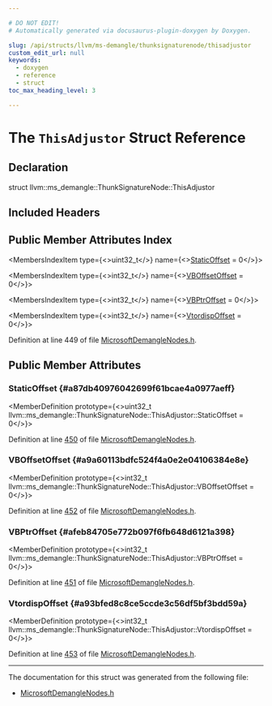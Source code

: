 ```yaml
---

# DO NOT EDIT!
# Automatically generated via docusaurus-plugin-doxygen by Doxygen.

slug: /api/structs/llvm/ms-demangle/thunksignaturenode/thisadjustor
custom_edit_url: null
keywords:
  - doxygen
  - reference
  - struct
toc_max_heading_level: 3

---
```





# The `ThisAdjustor` Struct Reference

<DoxygenPage pluginConfig={pluginConfig}>



## Declaration

<CodeBlock>struct llvm::ms_demangle::ThunkSignatureNode::ThisAdjustor</CodeBlock>

## Included Headers

<IncludesList>
<IncludesListItem
  filePath="llvm/Demangle/MicrosoftDemangleNodes.h"
  permalink="/docs/api/files/include/include/llvm/include/llvm/demangle/microsoftdemanglenodes-h"
  isLocal="true" />
</IncludesList>

## Public Member Attributes Index

<MembersIndex>

<MembersIndexItem
  type={<>uint32&#95;t</>}
  name={<><a href="#a87db40976042699f61bcae4a0977aeff">StaticOffset</a> = 0</>}>
</MembersIndexItem>

<MembersIndexItem
  type={<>int32&#95;t</>}
  name={<><a href="#a9a60113bdfc524f4a0e2e04106384e8e">VBOffsetOffset</a> = 0</>}>
</MembersIndexItem>

<MembersIndexItem
  type={<>int32&#95;t</>}
  name={<><a href="#afeb84705e772b097f6fb648d6121a398">VBPtrOffset</a> = 0</>}>
</MembersIndexItem>

<MembersIndexItem
  type={<>int32&#95;t</>}
  name={<><a href="#a93bfed8c8ce5ccde3c56df5bf3bdd59a">VtordispOffset</a> = 0</>}>
</MembersIndexItem>

</MembersIndex>


Definition at line 449 of file <a href="/docs/api/files/include/include/llvm/include/llvm/demangle/microsoftdemanglenodes-h">MicrosoftDemangleNodes.h</a>.

<SectionDefinition>

## Public Member Attributes

### StaticOffset {#a87db40976042699f61bcae4a0977aeff}

<MemberDefinition
  prototype={<>uint32&#95;t llvm::ms&#95;demangle::ThunkSignatureNode::ThisAdjustor::StaticOffset = 0</>}>

Definition at line <a href="/docs/api/files/include/include/llvm/include/llvm/demangle/microsoftdemanglenodes-h/#l00450">450</a> of file <a href="/docs/api/files/include/include/llvm/include/llvm/demangle/microsoftdemanglenodes-h">MicrosoftDemangleNodes.h</a>.
</MemberDefinition>

### VBOffsetOffset {#a9a60113bdfc524f4a0e2e04106384e8e}

<MemberDefinition
  prototype={<>int32&#95;t llvm::ms&#95;demangle::ThunkSignatureNode::ThisAdjustor::VBOffsetOffset = 0</>}>

Definition at line <a href="/docs/api/files/include/include/llvm/include/llvm/demangle/microsoftdemanglenodes-h/#l00452">452</a> of file <a href="/docs/api/files/include/include/llvm/include/llvm/demangle/microsoftdemanglenodes-h">MicrosoftDemangleNodes.h</a>.
</MemberDefinition>

### VBPtrOffset {#afeb84705e772b097f6fb648d6121a398}

<MemberDefinition
  prototype={<>int32&#95;t llvm::ms&#95;demangle::ThunkSignatureNode::ThisAdjustor::VBPtrOffset = 0</>}>

Definition at line <a href="/docs/api/files/include/include/llvm/include/llvm/demangle/microsoftdemanglenodes-h/#l00451">451</a> of file <a href="/docs/api/files/include/include/llvm/include/llvm/demangle/microsoftdemanglenodes-h">MicrosoftDemangleNodes.h</a>.
</MemberDefinition>

### VtordispOffset {#a93bfed8c8ce5ccde3c56df5bf3bdd59a}

<MemberDefinition
  prototype={<>int32&#95;t llvm::ms&#95;demangle::ThunkSignatureNode::ThisAdjustor::VtordispOffset = 0</>}>

Definition at line <a href="/docs/api/files/include/include/llvm/include/llvm/demangle/microsoftdemanglenodes-h/#l00453">453</a> of file <a href="/docs/api/files/include/include/llvm/include/llvm/demangle/microsoftdemanglenodes-h">MicrosoftDemangleNodes.h</a>.
</MemberDefinition>

</SectionDefinition>

<hr/>

The documentation for this struct was generated from the following file:

<ul>
<li><a href="/docs/api/files/include/include/llvm/include/llvm/demangle/microsoftdemanglenodes-h">MicrosoftDemangleNodes.h</a></li>
</ul>

</DoxygenPage>
